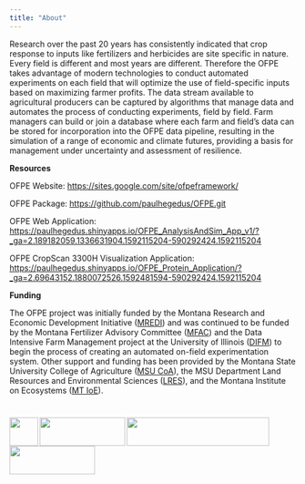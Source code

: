 ```yaml
---
title: "About"
---
```

Research over the past 20 years has consistently indicated that crop response to inputs like fertilizers and herbicides are site specific in nature. Every field is different and most years are different. Therefore the OFPE takes advantage of modern technologies to conduct automated experiments on each field that will optimize the use of field-specific inputs based on maximizing farmer profits. The data stream available to agricultural producers can be captured by algorithms that manage data and automates the process of conducting experiments, field by field. Farm managers can build or join a database where each farm and field's data can be stored for incorporation into the OFPE data pipeline, resulting in the simulation of a range of economic and climate futures, providing a basis for management under uncertainty and assessment of resilience. 

**Resources**

OFPE Website: <https://sites.google.com/site/ofpeframework/>

OFPE Package: <https://github.com/paulhegedus/OFPE.git>

OFPE Web Application: <https://paulhegedus.shinyapps.io/OFPE_AnalysisAndSim_App_v1/?_ga=2.189182059.1336631904.1592115204-590292424.1592115204>

OFPE CropScan 3300H Visualization Application: <https://paulhegedus.shinyapps.io/OFPE_Protein_Application/?_ga=2.69643152.1880072526.1592481594-590292424.1592115204>


**Funding**

The OFPE project was initially funded by the Montana Research and Economic Development Initiative ([MREDI](https://mus.edu/research/research_initiative.html)) and was continued to be funded by the Montana Fertilizer Advisory Committee ([MFAC](https://agriculture.montana.edu/mfac/index.html)) and the Data Intensive Farm Management project at the University of Illinois ([DIFM](https://publish.illinois.edu/data-intensive-farm-managment/)) to begin the process of creating an automated on-field experimentation system. Other support and funding has been provided by the Montana State University College of Agriculture ([MSU CoA](https://agriculture.montana.edu)), the MSU Department Land Resources and Environmental Sciences ([LRES](https://landresources.montana.edu)), and the Montana Institute on Ecosystems ([MT IoE](https://montanaioe.org)).

# <img src="images/msu_coa_logo.png" align="left" width="50" height = "50" /> <img src="images/MTIOE_logo.png" align="left" width="150" height = "50" /> <img src="images/MREDI_logo.png" align="left" width="250" height = "50" />  <img src="images/DIFM_logo.png" align="left" width="150" height = "50" />  

